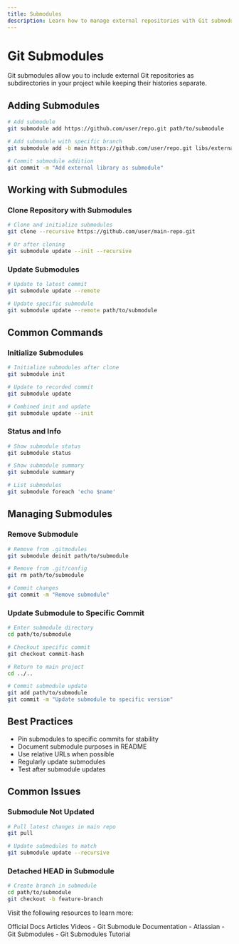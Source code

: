 ```yaml
---
title: Submodules
description: Learn how to manage external repositories with Git submodules
---
```


# Git Submodules

Git submodules allow you to include external Git repositories as subdirectories in your project while keeping their histories separate.

## Adding Submodules

```bash
# Add submodule
git submodule add https://github.com/user/repo.git path/to/submodule

# Add submodule with specific branch
git submodule add -b main https://github.com/user/repo.git libs/external

# Commit submodule addition
git commit -m "Add external library as submodule"
```

## Working with Submodules

### Clone Repository with Submodules
```bash
# Clone and initialize submodules
git clone --recursive https://github.com/user/main-repo.git

# Or after cloning
git submodule update --init --recursive
```

### Update Submodules
```bash
# Update to latest commit
git submodule update --remote

# Update specific submodule
git submodule update --remote path/to/submodule
```

## Common Commands

### Initialize Submodules
```bash
# Initialize submodules after clone
git submodule init

# Update to recorded commit
git submodule update

# Combined init and update
git submodule update --init
```

### Status and Info
```bash
# Show submodule status
git submodule status

# Show submodule summary
git submodule summary

# List submodules
git submodule foreach 'echo $name'
```

## Managing Submodules

### Remove Submodule
```bash
# Remove from .gitmodules
git submodule deinit path/to/submodule

# Remove from .git/config
git rm path/to/submodule

# Commit changes
git commit -m "Remove submodule"
```

### Update Submodule to Specific Commit
```bash
# Enter submodule directory
cd path/to/submodule

# Checkout specific commit
git checkout commit-hash

# Return to main project
cd ../..

# Commit submodule update
git add path/to/submodule
git commit -m "Update submodule to specific version"
```

## Best Practices

- Pin submodules to specific commits for stability
- Document submodule purposes in README
- Use relative URLs when possible
- Regularly update submodules
- Test after submodule updates

## Common Issues

### Submodule Not Updated
```bash
# Pull latest changes in main repo
git pull

# Update submodules to match
git submodule update --recursive
```

### Detached HEAD in Submodule
```bash
# Create branch in submodule
cd path/to/submodule
git checkout -b feature-branch
```

Visit the following resources to learn more:

<Tabs defaultValue="official">
<TabsList>
<TabsTrigger value="official">Official Docs</TabsTrigger>
<TabsTrigger value="article">Articles</TabsTrigger>
<TabsTrigger value="video">Videos</TabsTrigger>
</TabsList>

<TabsContent value="official">
- <Link href="https://git-scm.com/docs/git-submodule">Git Submodule Documentation</Link>
</TabsContent>
<TabsContent value="article">
- <Link href="https://www.atlassian.com/git/tutorials/git-submodule">Atlassian - Git Submodules</Link>
</TabsContent>
<TabsContent value="video">
- <Link href="https://www.youtube.com/watch?v=gSlXo2iLBro">Git Submodules Tutorial</Link>
</TabsContent>
</Tabs>
